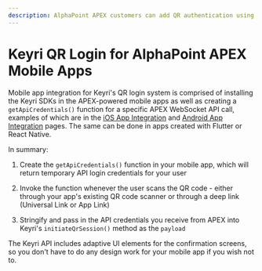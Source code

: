 ```yaml
---
description: AlphaPoint APEX customers can add QR authentication using their mobile app to create a secure, easy-to-use, and convenient auth system for their users.
---
```


# Keyri QR Login for AlphaPoint APEX Mobile Apps

Mobile app integration for Keyri's QR login system is comprised of installing the Keyri SDKs in the APEX-powered mobile apps as well as creating a `getApiCredentials()` function for a specific APEX WebSocket API call, examples of which are in the [iOS App Integration](/integrations/alphapoint-apex-system/mobile-app-setup/ios-app-integration) and [Android App Integration](/integrations/alphapoint-apex-system/mobile-app-setup/android-app-integration) pages. The same can be done in apps created with Flutter or React Native.

In summary:

1.  Create the `getApiCredentials()` function in your mobile app, which will return temporary API login credentials for your user

2.  Invoke the function whenever the user scans the QR code - either through your app's existing QR code scanner or through a deep link (Universal Link or App Link)

3.  Stringify and pass in the API credentials you receive from APEX into Keyri's `initiateQrSession()` method as the `payload`

The Keyri API includes adaptive UI elements for the confirmation screens, so you don't have to do any design work for your mobile app if you wish not to.
